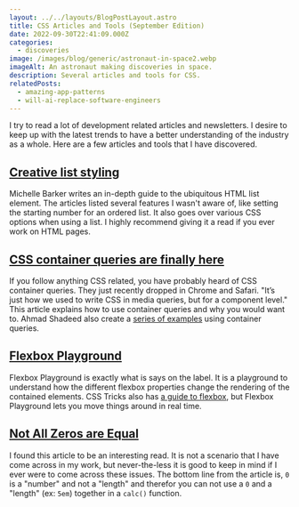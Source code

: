 ```yaml
---
layout: ../../layouts/BlogPostLayout.astro
title: CSS Articles and Tools (September Edition)
date: 2022-09-30T22:41:09.000Z
categories:
  - discoveries
image: /images/blog/generic/astronaut-in-space2.webp
imageAlt: An astronaut making discoveries in space.
description: Several articles and tools for CSS.
relatedPosts:
  - amazing-app-patterns
  - will-ai-replace-software-engineers
---
```

I try to read a lot of development related articles and newsletters. I desire to
keep up with the latest trends to have a better understanding of the industry as
a whole. Here are a few articles and tools that I have discovered.

<NewsletterForm />

## [Creative list styling](https://web.dev/articles/creative-list-styling)

Michelle Barker writes an in-depth guide to the ubiquitous HTML list element.
The articles listed several features I wasn't aware of, like setting the starting
number for an ordered list. It also goes over various CSS options when using a list.
I highly recommend giving it a read if you ever work on HTML pages.

## [CSS container queries are finally here](https://ishadeed.com/article/container-queries-are-finally-here/)

If you follow anything CSS related, you have probably heard of CSS container queries.
They just recently dropped in Chrome and Safari. "It’s just how we used to write
CSS in media queries, but for a component level." This article explains how to
use container queries and why you would want to. Ahmad Shadeed also create a
[series of examples](https://lab.ishadeed.com/container-queries) using container
queries.

<RandomSupport />

## [Flexbox Playground](https://flexbox.tech/)

Flexbox Playground is exactly what is says on the label. It is a playground to
understand how the different flexbox properties change the rendering of the
contained elements. CSS Tricks also has
[a guide to flexbox](https://css-tricks.com/snippets/css/a-guide-to-flexbox/),
but Flexbox Playground lets you move things around in real time.

## [Not All Zeros are Equal](https://www.oddbird.net/2022/08/04/zero-units/)

I found this article to be an interesting read. It is not a scenario that I have
come across in my work, but never-the-less it is good to keep in mind if I ever
were to come across these issues. The bottom line from the article is, `0` is a
"number" and not a "length" and therefor you can not use a `0` and a "length" (ex: `5em`)
together in a `calc()` function.
